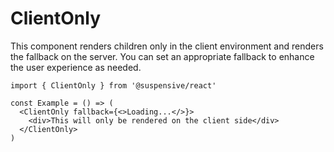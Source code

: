 # ClientOnly

This component renders children only in the client environment and renders the fallback on the server. You can set an appropriate fallback to enhance the user experience as needed.

```tsx /ClientOnly/
import { ClientOnly } from '@suspensive/react'

const Example = () => (
  <ClientOnly fallback={<>Loading...</>}>
    <div>This will only be rendered on the client side</div>
  </ClientOnly>
)
```
